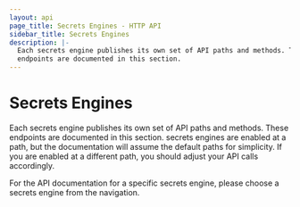 ```yaml
---
layout: api
page_title: Secrets Engines - HTTP API
sidebar_title: Secrets Engines
description: |-
  Each secrets engine publishes its own set of API paths and methods. These
  endpoints are documented in this section.
---
```


# Secrets Engines

Each secrets engine publishes its own set of API paths and methods. These
endpoints are documented in this section. secrets engines are enabled at a path,
but the documentation will assume the default paths for simplicity. If you are
enabled at a different path, you should adjust your API calls accordingly.

For the API documentation for a specific secrets engine, please choose a secrets
engine from the navigation.
